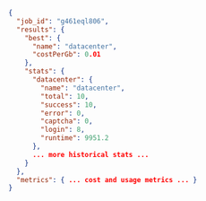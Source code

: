```json
{
  "job_id": "g461eql806",
  "results": {
    "best": {
      "name": "datacenter",
      "costPerGb": 0.01
    },
    "stats": {
      "datacenter": {
        "name": "datacenter",
        "total": 10,
        "success": 10,
        "error": 0,
        "captcha": 0,
        "login": 8,
        "runtime": 9951.2
      },
      ... more historical stats ...
    }
  },
  "metrics": { ... cost and usage metrics ... }
}

```